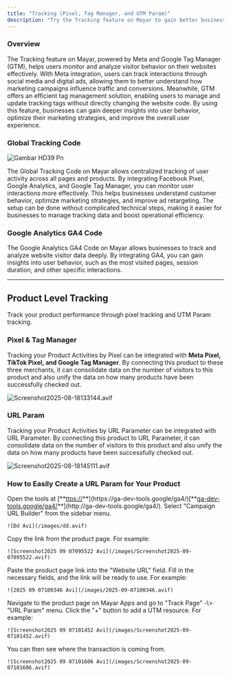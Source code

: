 ```yaml
---
title: "Tracking (Pixel, Tag Manager, and UTM Param)"
description: "Try the Tracking feature on Mayar to gain better business insights through Meta, Google Tag Manager and UTM Param Tracking!"
---
```


### Overview

The Tracking feature on Mayar, powered by Meta and Google Tag Manager (GTM), helps users monitor and analyze visitor behavior on their websites effectively. With Meta integration, users can track interactions through social media and digital ads, allowing them to better understand how marketing campaigns influence traffic and conversions. Meanwhile, GTM offers an efficient tag management solution, enabling users to manage and update tracking tags without directly changing the website code. By using this feature, businesses can gain deeper insights into user behavior, optimize their marketing strategies, and improve the overall user experience.

### Global Tracking Code

![Gambar HD39 Pn](/images/gambarHD39.png)

The Global Tracking Code on Mayar allows centralized tracking of user activity across all pages and products. By integrating Facebook Pixel, Google Analytics, and Google Tag Manager, you can monitor user interactions more effectively. This helps businesses understand customer behavior, optimize marketing strategies, and improve ad retargeting. The setup can be done without complicated technical steps, making it easier for businesses to manage tracking data and boost operational efficiency.

### Google Analytics GA4 Code

The Google Analytics GA4 Code on Mayar allows businesses to track and analyze website visitor data deeply. By integrating GA4, you can gain insights into user behavior, such as the most visited pages, session duration, and other specific interactions.

---

## Product Level Tracking

Track your product performance through pixel tracking and UTM Param tracking.

### Pixel & Tag Manager

Tracking your Product Activities by Pixel can be integrated with **Meta Pixel, TikTok Pixel, and Google Tag Manager**. By connecting this product to these three merchants, it can consolidate data on the number of visitors to this product and also unify the data on how many products have been successfully checked out.

![Screenshot2025-08-18133144.avif](/images/Screenshot2025-08-18133144.avif)

### URL Param

Tracking your Product Activities by URL Parameter can be integrated with URL Parameter. By connecting this product to URL Parameter, it can consolidate data on the number of visitors to this product and also unify the data on how many products have been successfully checked out.

![Screenshot2025-08-18145111.avif](/images/Screenshot2025-08-18145111.avif)

### How to Easily Create a URL Param for Your Product

<Steps>
  <Step title="Open the Tools">
    Open the tools at [**<u>ttps://</u>**](https://ga-dev-tools.google/ga4/)[**<u>ga-dev-tools.google/ga4/</u>**](http://ga-dev-tools.google/ga4/).
  </Step>
  <Step title='Select "Campaign URL Builder"'>
    Select "Campaign URL Builder" from the sidebar menu.

    ![Dd Avi](/images/dd.avif)
  </Step>
  <Step title="Copy the Link">
    Copy the link from the product page. For example:

    ![Screenshot2025 09 07095522 Avi](/images/Screenshot2025-09-07095522.avif)
  </Step>
  <Step title="Paste the Link">
    Paste the product page link into the "Website URL" field.
  </Step>
  <Step title="Fill in Necessary Fields">
    Fill in the necessary fields, and the link will be ready to use. For example:

    ![2025 09 07100346 Avi](/images/2025-09-07100346.avif)
  </Step>
  <Step title="Navigate to Product Page">
    Navigate to the product page on Mayar Apps and go to "Track Page" -\> "URL Param" menu.
  </Step>
  <Step title="Add UTM Source">
    Click the "+" button to add a UTM resource. For example:

    ![Screenshot2025 09 07101452 Avi](/images/Screenshot2025-09-07101452.avif)
  </Step>
  <Step title="Track Transactions">
    You can then see where the transaction is coming from.

    ![Screenshot2025 09 07101606 Avi](/images/Screenshot2025-09-07101606.avif)
  </Step>
</Steps>